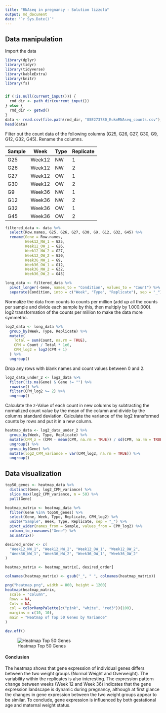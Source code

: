 ```yaml
---
title: "RNAseq in pregnancy - Solution lizzola"
output: md_document
date: "`r Sys.Date()`"
---
```


## Data manipulation

Import the data

```r
library(dplyr)
library(tidyr)
library(tidyverse)
library(kableExtra)
library(knitr)
library(fs)


if (!is.null(current_input())) {
  rmd_dir <- path_dir(current_input())
} else {
  rmd_dir <- getwd()
}
data <- read.csv(file.path(rmd_dir, "GSE273780_EukmRNAseq_counts.csv"), row.names = 1)
head(data)
```

Filter out the count data of the following columns (G25, G26, G27, G30, G9, G12, G32, G45). Rename the columns.

| Sample | Week   | Type | Replicate |
|--------|--------|------|-----------|
| G25    | Week12 | NW   | 1         |
| G26    | Week12 | NW   | 2         |
| G27    | Week12 | OW   | 1         |
| G30    | Week12 | OW   | 2         |
| G9     | Week36 | NW   | 1         |
| G12    | Week36 | NW   | 2         |
| G32    | Week36 | OW   | 1         |
| G45    | Week36 | OW   | 2         |

```r

filtered_data <- data %>%
  select(Row.names, G25, G26, G27, G30, G9, G12, G32, G45) %>%
  rename(Gene = Row.names, 
         Week12_NW_1 = G25, 
         Week12_OW_1 = G26, 
         Week12_NW_2 = G27, 
         Week12_OW_2 = G30, 
         Week36_NW_1 = G9, 
         Week36_OW_1 = G12, 
         Week36_NW_2 = G32, 
         Week36_OW_2 = G45)

long_data <- filtered_data %>%
  pivot_longer(-Gene, names_to = "Condition", values_to = "Count") %>%
  separate(Condition, into = c("Week", "Type", "Replicate"), sep = "_")

```

Normalize the data from counts to counts per million (add up all the counts per sample and divide each sample by this, then multiply by 1.000.000). log2 transformation of the counts per million to make the data more symmetric.

```r

log2_data <- long_data %>%
  group_by(Week, Type, Replicate) %>%
  mutate(
    Total = sum(Count, na.rm = TRUE),
    CPM = Count / Total * 1e6,
    CPM_log2 = log2(CPM + 1)
  ) %>%
  ungroup()

```

Drop any rows with blank names and count values between 0 and 2.

```r
log2_data_under_2 <- log2_data %>%
  filter(!is.na(Gene) & Gene != "") %>%
  rowwise() %>%
  filter(CPM_log2 >= 2) %>%
  ungroup()

```

Calculate the z-Value of each count in new columns by subtracting the normalized count value by the mean of the column and divide by the columns standard deviation. Calculate the variance of the log2 transformed counts by rows and put it in a new column.

```r

heatmap_data <- log2_data_under_2 %>%
  group_by(Week, Type, Replicate) %>%
  mutate(CPM_z = (CPM - mean(CPM, na.rm = TRUE)) / sd(CPM, na.rm = TRUE)) %>%
  ungroup() %>%
  group_by(Gene) %>%
  mutate(log2_CPM_variance = var(CPM_log2, na.rm = TRUE)) %>%
  ungroup()

```


## Data visualization

```r

top50_genes <- heatmap_data %>%
  distinct(Gene, log2_CPM_variance) %>%
  slice_max(log2_CPM_variance, n = 50) %>%
  pull(Gene)

heatmap_matrix <- heatmap_data %>%
  filter(Gene %in% top50_genes) %>%
  select(Gene, Week, Type, Replicate, CPM_log2) %>%
  unite("Sample", Week, Type, Replicate, sep = "_") %>%
  pivot_wider(names_from = Sample, values_from = CPM_log2) %>%
  column_to_rownames("Gene") %>%
  as.matrix()

desired_order <- c(
  "Week12_NW_1", "Week12_NW_2", "Week12_OW_1", "Week12_OW_2",
  "Week36_NW_1", "Week36_NW_2", "Week36_OW_1", "Week36_OW_2"
)

heatmap_matrix <- heatmap_matrix[, desired_order]

colnames(heatmap_matrix) <- gsub("_", " ", colnames(heatmap_matrix))

png("heatmap.png", width = 800, height = 1200)
heatmap(heatmap_matrix,
  scale = "column",
  Rowv = NA,
  Colv = NA,
  col = colorRampPalette(c("pink", "white", "red3"))(100),
  margins = c(10, 10),
  main = "Heatmap of Top 50 Genes by Variance"
)

dev.off()

```
![Heatmap Top 50 Genes](heatmap.png)

#### Conclusion

The heatmap shows that gene expression of individual genes differs between the two weight groups (Normal Weight and Overweight). The variability within the replicates is also interesting. The expression pattern change between weeks (Week 12 and Week 36) indicates that the gene expression landscape is dynamic during pregnancy, although at first glance the changes in gene expression between the two weight groups appear to be similar.
To conclude, gene expression is influenced by both gestational age and maternal weight status.